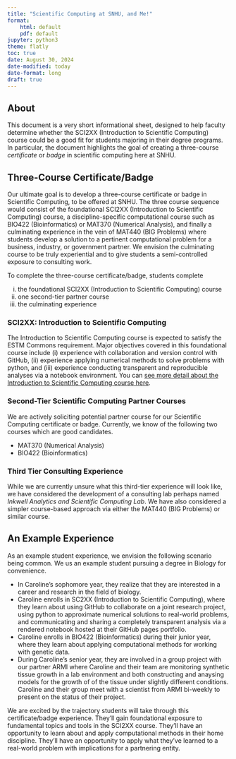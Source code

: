 ```yaml
---
title: "Scientific Computing at SNHU, and Me!"
format: 
    html: default
    pdf: default
jupyter: python3
theme: flatly
toc: true
date: August 30, 2024
date-modified: today
date-format: long
draft: true
---
```


## About

This document is a very short informational sheet, designed to help faculty determine whether the SCI2XX (Introduction to Scientific Computing) course could be a good fit for students majoring in their degree programs. In particular, the document highlights the goal of creating a three-course *certificate* or *badge* in scientific computing here at SNHU.

## Three-Course Certificate/Badge

Our ultimate goal is to develop a three-course certificate or badge in Scientific Computing, to be offered at SNHU. The three course sequence would consist of the foundational SCI2XX (Introduction to Scientific Computing) course, a discipline-specific computational course such as BIO422 (Bioinformatics) or MAT370 (Numerical Analysis), and finally a culminating experience in the vein of MAT440 (BIG Problems) where students develop a solution to a pertinent computational problem for a business, industry, or government partner. We envision the culminating course to be truly experiential and to give students a semi-controlled exposure to consulting work.

To complete the three-course certificate/badge, students complete 

i) the foundational SCI2XX (Introduction to Scientific Computing) course
ii) one second-tier partner course
iii) the culminating experience

### SCI2XX: Introduction to Scientific Computing

The Introduction to Scientific Computing course is expected to satisfy the ESTM Commons requirement. Major objectives covered in this foundational course include (i) experience with collaboration and version control with GitHub, (ii) experience applying numerical methods to solve problems with python, and (iii) experience conducting transparent and reproducible analyses via a notebook environment. You can [see more detail about the Introduction to Scientific Computing course here](https://agmath.github.io/ScientificComputing/index.html).

### Second-Tier Scientific Computing Partner Courses

We are actively soliciting potential partner course for our Scientific Computing certificate or badge. Currently, we know of the following two courses which are good candidates.

+ MAT370 (Numerical Analysis)
+ BIO422 (Bioinformatics)

### Third Tier Consulting Experience

While we are currently unsure what this third-tier experience will look like, we have considered the development of a consulting lab perhaps named *Inkwell Analytics and Scientific Computing Lab*. We have also considered a simpler course-based approach via either the MAT440 (BIG Problems) or similar course.

## An Example Experience

As an example student experience, we envision the following scenario being common. We us an example student pursuing a degree in Biology for convenience.

+ In Caroline's sophomore year, they realize that they are interested in a career and research in the field of biology.
+ Caroline enrolls in SC2XX (Introduction to Scientific Computing), where they learn about using GitHub to collaborate on a joint research project, using python to approximate numerical solutions to real-world problems, and communicating and sharing a completely transparent analysis via a rendered notebook hosted at their GitHub pages portfolio.
+ Caroline enrolls in BIO422 (Bioinformatics) during their junior year, where they learn about applying computational methods for working with genetic data.
+ During Caroline's senior year, they are involved in a group project with our partner ARMI where Caroline and their team are monitoring synthetic tissue growth in a lab environment and both constructing and anaysing models for the growth of of the tissue under slightly different conditions. Caroline and their group meet with a scientist from ARMI bi-weekly to present on the status of their project.

We are excited by the trajectory students will take through this certificate/badge experience. They'll gain foundational exposure to fundamental topics and tools in the SCI2XX course. They'll have an opportunity to learn about and apply computational methods in their home discipline. They'll have an opportunity to apply what they've learned to a real-world problem with implications for a partnering entity.